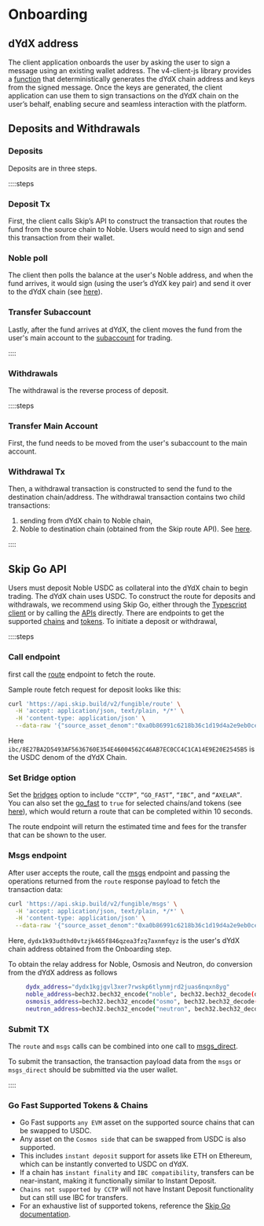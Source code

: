 # Onboarding

## dYdX address
The client application onboards the user by asking the user to sign a message using an existing wallet address. The v4-client-js library provides a [function](https://github.com/dydxprotocol/v4-clients/blob/a2c7adcc64b33fefaf56ffb6fc1d2bb8b174601e/v4-client-js/src/lib/onboarding.ts#L43) that deterministically generates the dYdX chain address and keys from the signed message.
Once the keys are generated, the client application can use them to sign transactions on the dYdX chain on the user’s behalf, enabling secure and seamless interaction with the platform.


## Deposits and Withdrawals

### Deposits 
Deposits are in three steps. 

::::steps

### Deposit Tx

First, the client calls Skip’s API to construct the transaction that routes the fund from the source chain to Noble. Users would need to sign and send this transaction from their wallet. 

### Noble poll
The client then polls the balance at the user's Noble address, and when the fund arrives, it would sign (using the user’s dYdX key pair) and send it over to the dYdX chain (see [here](https://github.com/dydxprotocol/v4-web/blob/71bd9c7f85512fe1893fd656968011cf75b106e6/src/bonsai/lifecycles/nobleBalanceSweepLifecycle.ts#L119)). 

### Transfer Subaccount
Lastly, after the fund arrives at dYdX,  the client moves the fund from the user's main account to the [subaccount](/node-client/private#transfer) for trading.

::::

### Withdrawals
The withdrawal is the reverse process of deposit. 

::::steps

### Transfer Main Account
First, the fund needs to be moved from the user's subaccount to the main account.  

### Withdrawal Tx
Then, a withdrawal transaction is constructed to send the fund to the destination chain/address. 
The withdrawal transaction contains two child transactions: 
1. sending from dYdX chain to Noble chain,
2. Noble to destination chain (obtained from the Skip route API).
See [here](https://github.com/dydxprotocol/v4-web/blob/71bd9c7f85512fe1893fd656968011cf75b106e6/src/hooks/useSubaccount.tsx#L156). 

::::


## Skip Go API 

Users must deposit Noble USDC as collateral into the dYdX chain to begin trading. The dYdX chain uses USDC.  To construct the route for deposits and withdrawals, we recommend using Skip Go, either through the [Typescript client](https://docs.skip.build/go/client/getting-started) or by calling the [APIs](https://docs.skip.build/go/general/getting-started) directly. 
There are endpoints to get the supported [chains](https://docs.skip.build/go/api-reference/prod/info/get-v2infochains) and [tokens](https://docs.skip.build/go/api-reference/prod/fungible/get-v2fungibleassets). 
To initiate a deposit or withdrawal, 


::::steps
### Call endpoint
first call the [route](https://docs.skip.build/go/api-reference/prod/fungible/post-v2fungibleroute) endpoint to fetch the route. 

Sample route fetch request for deposit looks like this:

```bash
curl 'https://api.skip.build/v2/fungible/route' \
  -H 'accept: application/json, text/plain, */*' \
  -H 'content-type: application/json' \
  --data-raw '{"source_asset_denom":"0xa0b86991c6218b36c1d19d4a2e9eb0ce3606eb48","source_asset_chain_id":"1","dest_asset_denom":"ibc/8E27BA2D5493AF5636760E354E46004562C46AB7EC0CC4C1CA14E9E20E2545B5","dest_asset_chain_id":"dydx-mainnet-1","cumulative_affiliate_fee_bps":"0","allow_unsafe":true,"smart_relay":true,"smart_swap_options":{"split_routes":false,"evm_swaps":true},"amount_in":"10000000"}'
  ```

Here `ibc/8E27BA2D5493AF5636760E354E46004562C46AB7EC0CC4C1CA14E9E20E2545B5` is the USDC denom of the dYdX Chain. 

### Set Bridge option
Set the [bridges](https://docs.skip.build/go/api-reference/prod/fungible/post-v2fungibleroute#body-bridges) option to include `“CCTP”`, `“GO_FAST”`, `“IBC”`, and `“AXELAR”`.  
You can also set the [go_fast](https://docs.skip.build/go/api-reference/prod/fungible/post-v2fungibleroute#body-go-fast) to `true` for selected chains/and tokens (see [here](https://docs.skip.build/go/advanced-transfer/go-fast)), which would return a route that can be completed within 10 seconds.

The route endpoint will return the estimated time and fees for the transfer that can be shown to the user.

### Msgs endpoint
After user accepts the route, call the [msgs](https://docs.skip.build/go/api-reference/prod/fungible/post-v2fungiblemsgs) endpoint and passing the operations returned from the `route` response payload to fetch the transaction data:

```bash
curl 'https://api.skip.build/v2/fungible/msgs' \
  -H 'accept: application/json, text/plain, */*' \
  -H 'content-type: application/json' \
  --data-raw '{"source_asset_denom":"0xa0b86991c6218b36c1d19d4a2e9eb0ce3606eb48","source_asset_chain_id":"1","dest_asset_denom":"ibc/8E27BA2D5493AF5636760E354E46004562C46AB7EC0CC4C1CA14E9E20E2545B5","dest_asset_chain_id":"dydx-mainnet-1","amount_in":"10000000","amount_out":"9980000","address_list":["0x0765CA6d3DC4fa6d6638781BA8414A1f5eFbfAd8","dydx1k93udthd0vtzjk465f846qzea3fzq7axnmfqyz"],"operations":[{"tx_index":0,"amount_in":"10000000","amount_out":"9980000","cctp_transfer":{"from_chain_id":"1","to_chain_id":"noble-1","burn_token":"0xA0b86991c6218b36c1d19D4a2e9Eb0cE3606eB48","bridge_id":"CCTP","denom_in":"0xa0b86991c6218b36c1d19d4a2e9eb0ce3606eb48","denom_out":"uusdc","smart_relay":true,"smart_relay_fee_quote":{"fee_amount":"20000","relayer_address":"noble1dyw0geqa2cy0ppdjcxfpzusjpwmq85r5a35hqe","expiration":"2025-03-14T00:52:56Z","fee_payment_address":"0xBC8552339dA68EB65C8b88B414B5854E0E366cFc","fee_denom":"0xA0b86991c6218b36c1d19D4a2e9Eb0cE3606eB48"}}},{"tx_index":0,"amount_in":"9980000","amount_out":"9980000","transfer":{"port":"transfer","channel":"channel-33","from_chain_id":"noble-1","to_chain_id":"dydx-mainnet-1","pfm_enabled":true,"supports_memo":true,"denom_in":"uusdc","denom_out":"ibc/8E27BA2D5493AF5636760E354E46004562C46AB7EC0CC4C1CA14E9E20E2545B5","bridge_id":"IBC","dest_denom":"ibc/8E27BA2D5493AF5636760E354E46004562C46AB7EC0CC4C1CA14E9E20E2545B5","chain_id":"noble-1","smart_relay":false}}],"estimated_amount_out":"9980000","slippage_tolerance_percent":"1"}'
  ```

Here, `dydx1k93udthd0vtzjk465f846qzea3fzq7axnmfqyz` is the user's dYdX chain address obtained from the Onboarding step.  

To obtain the relay address for Noble, Osmosis and Neutron, do conversion from the dYdX address as follows


```bash
     dydx_address="dydx1kgjgvl3xer7rwskp6tlynmjrd2juas6nqxn8yg"  
     noble_address=bech32.bech32_encode("noble", bech32.bech32_decode(dydx_address)[1])
     osmosis_address=bech32.bech32_encode("osmo", bech32.bech32_decode(dydx_address)[1]
     neutron_address=bech32.bech32_encode("neutron", bech32.bech32_decode(dydx_address)[1])
```

### Submit TX
The `route` and `msgs` calls can be combined into one call to [msgs_direct](https://docs.skip.build/go/api-reference/prod/fungible/post-v2fungiblemsgs_direct).  

To submit the transaction, the transaction payload data from the `msgs` or `msgs_direct` should be submitted via the user wallet.

::::

### Go Fast Supported Tokens & Chains 
- Go Fast supports `any EVM` asset on the supported source chains that can be swapped to USDC.
- Any asset on the `Cosmos side` that can be swapped from USDC is also supported.
- This includes `instant deposit` support for assets like ETH on Ethereum, which can be instantly converted to USDC on dYdX.
- If a chain has `instant finality` and `IBC compatibility`, transfers can be near-instant, making it functionally similar to Instant Deposit.
- `Chains not supported by CCTP` will not have Instant Deposit functionality but can still use IBC for transfers.
- For an exhaustive list of supported tokens, reference the [Skip Go documentation](https://docs.skip.build/go/advanced-transfer/go-fast).

